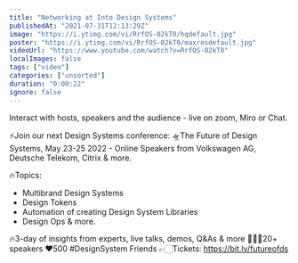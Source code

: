 ```yaml
---
title: "Networking at Into Design Systems"
publishedAt: "2021-07-31T12:13:29Z"
image: "https://i.ytimg.com/vi/RrfOS-02kT0/hqdefault.jpg"
poster: "https://i.ytimg.com/vi/RrfOS-02kT0/maxresdefault.jpg"
videoUrl: "https://www.youtube.com/watch?v=RrfOS-02kT0"
localImages: false
tags: ["video"]
categories: ["unsorted"]
duration: "0:00:22"
ignore: false
---
```

Interact with hosts, speakers and the audience - live on zoom, Miro or Chat. 

⚡️Join our next Design Systems conference:
🛸The Future of Design Systems, May 23-25 2022 - Online
Speakers from Volkswagen AG, Deutsche Telekom, Citrix & more.

🔥Topics:
- Multibrand Design Systems
- Design Tokens 
- Automation of creating Design System Libraries
- Design Ops
& more.

🔥3-day of insights from experts, live talks, demos, Q&As & more
👩🏻‍🎨20+ speakers
❤️500 #DesignSystem Friends
👉🏻Tickets: https://bit.ly/futureofds
